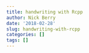 ```yaml
---
title: handwriting with Rcpp
author: Nick Berry
date: '2018-02-28'
slug: handwriting-with-rcpp
categories: []
tags: []
---
```


